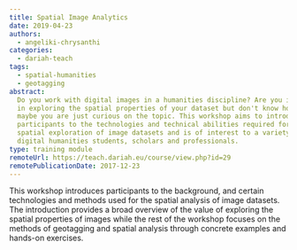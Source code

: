 ```yaml
---
title: Spatial Image Analytics
date: 2019-04-23
authors:
  - angeliki-chrysanthi
categories:
  - dariah-teach
tags:
  - spatial-humanities
  - geotagging
abstract:
  Do you work with digital images in a humanities discipline? Are you interested
  in exploring the spatial properties of your dataset but don't know how? Or
  maybe you are just curious on the topic. This workshop aims to introduce
  participants to the technologies and technical abilities required for the
  spatial exploration of image datasets and is of interest to a variety of
  digital humanities students, scholars and professionals.
type: training module
remoteUrl: https://teach.dariah.eu/course/view.php?id=29
remotePublicationDate: 2017-12-23
---
```


This workshop introduces participants to the background, and certain
technologies and methods used for the spatial analysis of image datasets. The
introduction provides a broad overview of the value of exploring the spatial
properties of images while the rest of the workshop focuses on the methods of
geotagging and spatial analysis through concrete examples and hands-on
exercises.

<CTA
  title="Interested in learning more?"
  subtitle="Check out Spatial Image Analytics on #dariahTeach"
  url="https://teach.dariah.eu/course/view.php?id=29"
/>
